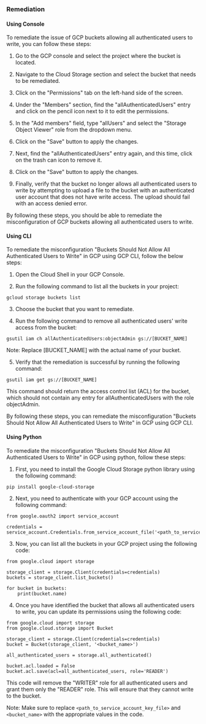 ### Remediation

#### Using Console

To remediate the issue of GCP buckets allowing all authenticated users to write, you can follow these steps:

1. Go to the GCP console and select the project where the bucket is located.

2. Navigate to the Cloud Storage section and select the bucket that needs to be remediated.

3. Click on the "Permissions" tab on the left-hand side of the screen.

4. Under the "Members" section, find the "allAuthenticatedUsers" entry and click on the pencil icon next to it to edit the permissions.

5. In the "Add members" field, type "allUsers" and select the "Storage Object Viewer" role from the dropdown menu.

6. Click on the "Save" button to apply the changes.

7. Next, find the "allAuthenticatedUsers" entry again, and this time, click on the trash can icon to remove it.

8. Click on the "Save" button to apply the changes.

9. Finally, verify that the bucket no longer allows all authenticated users to write by attempting to upload a file to the bucket with an authenticated user account that does not have write access. The upload should fail with an access denied error.

By following these steps, you should be able to remediate the misconfiguration of GCP buckets allowing all authenticated users to write.

#### Using CLI

To remediate the misconfiguration "Buckets Should Not Allow All Authenticated Users to Write" in GCP using GCP CLI, follow the below steps:

1. Open the Cloud Shell in your GCP Console.

2. Run the following command to list all the buckets in your project:

```gcloud storage buckets list```

3. Choose the bucket that you want to remediate.

4. Run the following command to remove all authenticated users' write access from the bucket:

```gsutil iam ch allAuthenticatedUsers:objectAdmin gs://[BUCKET_NAME]```

Note: Replace [BUCKET_NAME] with the actual name of your bucket.

5. Verify that the remediation is successful by running the following command:

```gsutil iam get gs://[BUCKET_NAME]```

This command should return the access control list (ACL) for the bucket, which should not contain any entry for allAuthenticatedUsers with the role objectAdmin.

By following these steps, you can remediate the misconfiguration "Buckets Should Not Allow All Authenticated Users to Write" in GCP using GCP CLI.

#### Using Python

To remediate the misconfiguration "Buckets Should Not Allow All Authenticated Users to Write" in GCP using python, follow these steps:

1. First, you need to install the Google Cloud Storage python library using the following command:

```
pip install google-cloud-storage
```

2. Next, you need to authenticate with your GCP account using the following command:

```
from google.oauth2 import service_account

credentials = service_account.Credentials.from_service_account_file('<path_to_service_account_key_file>')
```

3. Now, you can list all the buckets in your GCP project using the following code:

```
from google.cloud import storage

storage_client = storage.Client(credentials=credentials)
buckets = storage_client.list_buckets()

for bucket in buckets:
    print(bucket.name)
```

4. Once you have identified the bucket that allows all authenticated users to write, you can update its permissions using the following code:

```
from google.cloud import storage
from google.cloud.storage import Bucket

storage_client = storage.Client(credentials=credentials)
bucket = Bucket(storage_client, '<bucket_name>')

all_authenticated_users = storage.all_authenticated()

bucket.acl.loaded = False
bucket.acl.save(acl=all_authenticated_users, role='READER')
```

This code will remove the "WRITER" role for all authenticated users and grant them only the "READER" role. This will ensure that they cannot write to the bucket. 

Note: Make sure to replace `<path_to_service_account_key_file>` and `<bucket_name>` with the appropriate values in the code.

